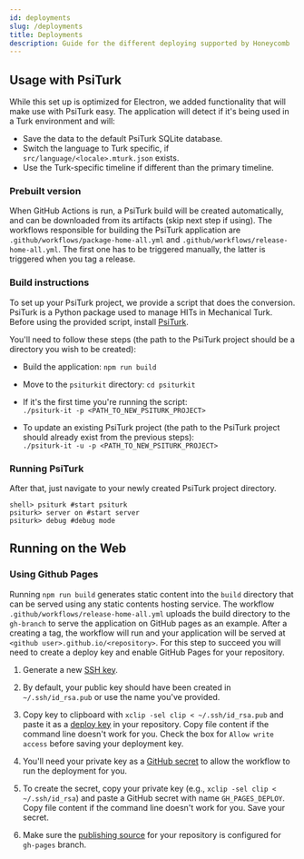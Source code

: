 ---
id: deployments
slug: /deployments
title: Deployments
description: Guide for the different deploying supported by Honeycomb
---

## Usage with PsiTurk

While this set up is optimized for Electron, we added functionality that will make use with PsiTurk easy. The application will detect if it's being used in a Turk environment and will:

- Save the data to the default PsiTurk SQLite database.
- Switch the language to Turk specific, if `src/language/<locale>.mturk.json` exists.
- Use the Turk-specific timeline if different than the primary timeline.

### Prebuilt version

When GitHub Actions is run, a PsiTurk build will be created automatically, and can be downloaded from its artifacts (skip next step if using). The workflows responsible for building the PsiTurk application are `.github/workflows/package-home-all.yml` and `.github/workflows/release-home-all.yml`. The first one has to be triggered manually, the latter is triggered when you tag a release.

### Build instructions

To set up your PsiTurk project, we provide a script that does the conversion.
PsiTurk is a Python package used to manage HITs in Mechanical Turk. Before using the provided script, install [PsiTurk](https://psiturk.org/).

You'll need to follow these steps (the path to the PsiTurk project should be a directory you wish to be created):

- Build the application: `npm run build`
- Move to the `psiturkit` directory: `cd psiturkit`
- If it's the first time you're running the script:  
  `./psiturk-it -p <PATH_TO_NEW_PSITURK_PROJECT>`

- To update an existing PsiTurk project (the path to the PsiTurk project should already exist from the previous steps):  
  `./psiturk-it -u -p <PATH_TO_NEW_PSITURK_PROJECT>`

### Running PsiTurk

After that, just navigate to your newly created PsiTurk project directory.

```shell
shell> psiturk #start psiturk
psiturk> server on #start server
psiturk> debug #debug mode
```

## Running on the Web

### Using Github Pages

Running `npm run build` generates static content into the `build` directory that can be served using any static contents hosting service. The workflow `.github/workflows/release-home-all.yml` uploads the build directory to the `gh-branch` to serve the application on GitHub pages as an example. After a creating a tag, the workflow will run and your application will be served at `<github user>.github.io/<repository>`.
For this step to succeed you will need to create a deploy key and enable GitHub Pages for your repository.

1. Generate a new [SSH key](https://help.github.com/en/github/authenticating-to-github/generating-a-new-ssh-key-and-adding-it-to-the-ssh-agent).
2. By default, your public key should have been created in `~/.ssh/id_rsa.pub` or use the name you've provided.
3. Copy key to clipboard with `xclip -sel clip < ~/.ssh/id_rsa.pub` and paste it as a [deploy key](https://developer.github.com/v3/guides/managing-deploy-keys/#deploy-keys) in your repository. Copy file content if the command line doesn't work for you. Check the box for `Allow write access` before saving your deployment key.
4. You'll need your private key as a [GitHub secret](https://help.github.com/en/actions/configuring-and-managing-workflows/creating-and-storing-encrypted-secrets) to allow the workflow to run the deployment for you.
5. To create the secret, copy your private key (e.g., `xclip -sel clip < ~/.ssh/id_rsa`) and paste a GitHub secret with name `GH_PAGES_DEPLOY`. Copy file content if the command line doesn't work for you. Save your secret.

6. Make sure the [publishing source](https://help.github.com/en/github/working-with-github-pages/configuring-a-publishing-source-for-your-github-pages-site) for your repository is configured for `gh-pages` branch.
